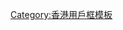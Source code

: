 {{Userbox
  |border-c = #000000
  |id       = [[File:Flag_of_Hong_Kong_1959.svg|70px|香港旗]]
  |id-c     = #d5d5d5
  |info     = 這名用戶生於[[英屬香港]]，<br />仍不時懷念[[香港英治時期|英治時期]]。
  |info-c   = white
  |info-fc  = black
  |info-s   = 9
  |usercategory = 英屬香港維基人
}}<noinclude>[[Category:香港用戶框模板]]</noinclude>